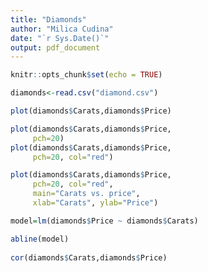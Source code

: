 ```yaml
---
title: "Diamonds"
author: "Milica Cudina"
date: "`r Sys.Date()`"
output: pdf_document
---
```


```r
knitr::opts_chunk$set(echo = TRUE)
```

```r
diamonds<-read.csv("diamond.csv")

plot(diamonds$Carats,diamonds$Price)

plot(diamonds$Carats,diamonds$Price, 
     pch=20)
plot(diamonds$Carats,diamonds$Price, 
     pch=20, col="red")

plot(diamonds$Carats,diamonds$Price, 
     pch=20, col="red", 
     main="Carats vs. price", 
     xlab="Carats", ylab="Price")

model=lm(diamonds$Price ~ diamonds$Carats)

abline(model)
        
cor(diamonds$Carats,diamonds$Price)

```

